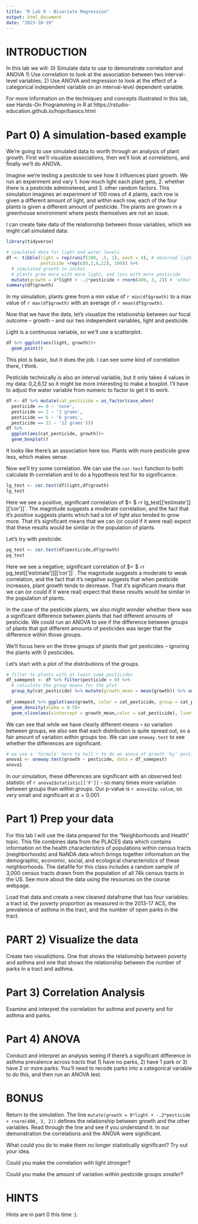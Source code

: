 ```yaml
---
title: "R Lab 9 - Bivariate Regression"
output: html_document
date: "2023-10-19"
---
```


# INTRODUCTION
In this lab we will:
  0) Simulate data to use to demonstrate correlation and ANOVA
  1) Use correlation to look at the association between two interval-level variables;
  2) Use ANOVA and regression to look at the effect of a categorical independent variable on an interval-level dependent variable.

For more information on the techniques and concepts illustrated in this lab, see Hands-On Programming in R at https://rstudio-education.github.io/hopr/basics.html

# Part 0) A simulation-based example

We're going to use simulated data to worth through an analysis of plant growth. First we'll visualize associations, then we'll look at correlations, and finally we'll do ANOVA.

Imagine we're testing a pesticide to see how it influences plant growth. We run an experiment and vary 1. how much light each plant gets, 2. whether there is a pesticide administered, and 3. other random factors. This simulation imagines an experiment of 100 rows of 4 plants, each row is given a different amount of light, and within each row, each of the four plants is given a different amount of pesticide. The plants are grown in a greenhouse environment where pests themselves are not an issue.

I can create fake data of the relationship between those variables, which we might call simulated data:

```r
library(tidyverse)

# simulated data for light and water levels
df <- tibble(light = rep(runif(100, .5, 1), each = 4), # observed light amounts between .5 half light and 1- full light
             pesticide =rep(c(0,2,6,12), 100)) %>%
  # simulated growth in inches
  # plants grow more with more light, and less with more pesticide
  mutate(growth = 8*light + -.2*pesticide + rnorm(400, 3, 2)) # 'other factors' are in the rnorm call here we don't know what they were
summary(df$growth)
```

<!-- Check out how I can put the specific numbers from my simulation into my knitted code: -->
In my simulation, plants grew from a min value of `r min(df$growth)` to a max value of `r max(df$growth)` with an average of `r mean(df$growth)`.

Now that we have the data, let's visualize the relationship between our focal outcome -- growth -- and our two independent variables, light and pesticide.

Light is a continuous variable, so we'll use a scatterplot.

```r

df %>% ggplot(aes(light, growth))+
  geom_point()

```
This plot is basic, but it does the job. I can see some kind of correlation there, I think.


Pesticide technically is also an interval variable, but it only takes 4 values in my data: 0,2,6,12 so it might be more interesting to make a boxplot. I'll have to adjust the water variable from numeric to factor to get it to work.

```r
df <- df %>% mutate(cat_pesticide = as_factor(case_when(
  pesticide == 0 ~ 'none',
  pesticide == 2 ~ '2 grams',
  pesticide == 6 ~ '6 grams',
  pesticide == 12 ~ '12 grams')))
df %>%
  ggplot(aes(cat_pesticide, growth))+
  geom_boxplot()
```

It looks like there's an association here too. Plants with more pesticide grew less, which makes sense.  

Now we'll try some correlation. We can use the `cor.test` function to both calculate th correlation and to do a hypothesis test for its significance.

```r
lg_test <- cor.test(df$light,df$growth)
lg_test
```

Here we see a positive, significant correlation of $\rho = $ `r `r lg_test[['estimate']][['cor']]`. The magnitude suggests a moderate correlation, and the fact that it's positive suggests plants which had a lot of light also tended to grow more. That it's significant means that we can (or could if it were real) expect that these results would be similar in the population of plants.

Let's try with pesticide.

```r
pg_test <- cor.test(df$pesticide,df$growth)
pg_test
```
Here we see a negative, significant correlation of $\rho = $ `r `r pg_test[['estimate']][['cor']]`. The magnitude suggests a moderate to weak correlation, and the fact that it's negative suggests that when pesticide increases, plant growth tends to decrease. That it's significant means that we can (or could if it were real) expect that these results would be similar in the population of plants.

In the case of the pesticide plants, we also might wonder whether there was a significant difference between plants that had different amounts of pesticide. We could run an ANOVA to see if the difference between groups of plants that got different amounts of pesticides was larger that the difference within those groups.

We'll focus here on the three groups of plants that got pesticides -- ignoring the plants with 0 pesticides.

Let's start with a plot of the distributions of the groups.

```r
# filter to plants with at least some pesticides
df_somepest <- df %>% filter(pesticide > 0) %>% 
  # calculate the group means for the plot
  group_by(cat_pesticide) %>% mutate(growth_mean = mean(growth)) %>% ungroup()
  
df_somepest %>% ggplot(aes(growth, color = cat_pesticide, group = cat_pesticide))+
  geom_density(alpha = 0.5)+
  geom_vline(aes(xintercept = growth_mean,color = cat_pesticide), linetype = 2)

```
We can see that while we have clearly different means -- so variation between groups, we also see that each distribution is quite spread out, so a fair amount of variation within groups too. We can use `oneway.test` to see whether the differences are significant.

```r
# we use a 'formula' here to tell r to do an anova of growth 'by' pesticide
anova1 <- oneway.test(growth ~ pesticide, data = df_somepest)
anova1
```
In our simulation, these differences are significant with an observed test statistic of `r anova1$statistic[['F']]` - so many times more variation between groups than within groups. Our p-value is `r anova1$p.value`, so very small and significant at $\alpha = 0.001$.


# Part 1) Prep your data

For this lab I will use the data prepared for the "Neighborhoods and Health" topic. This file combines data from the PLACES data which contains information on the health characteristics of populations within census tracts (neighborhoods) and NaNDA data which brings together information on the demographic, economic, social, and ecological characteristics of these neighborhoods. The datafile for this class includes a random sample of 3,000 census tracts drawn from the population of all 74k census tracts in the US. See more about the data using the resources on the course webpage.

Load that data and create a new cleaned dataframe that has four variables: a tract id, the poverty proportion as measured in the 2013-17 ACS, the prevalence of asthma in the tract, and the number of open parks in the tract.

# PART 2) Visualize the data
Create two visualiztions. One that shows the relationship between poverty and asthma and one that shows the relationship between the number of parks in a tract and asthma.

# Part 3) Correlation Analysis
Examine and interpret the correlation for asthma and poverty and for asthma and parks.

# Part 4) ANOVA
Conduct and interpret an analysis seeing if there's a significant difference in asthma prevalence across tracts that 1) have no parks, 2) have 1 park or 3) have 2 or more parks. You'll need to recode parks into a categorical variable to do this, and then run an ANOVA test. 

# BONUS
Return to the simulation. The line `mutate(growth = 8*light + -.2*pesticide + rnorm(400, 3, 2))` defines the relationship between growth and the other variables. Read through the line and see if you understand it. In our demonstration the correlations and the ANOVA were significant. 

What could you do to make them no longer statistically significant? Try out your idea. 

Could you make the correlation with light stronger? 

Could you make the amount of variation _within_ pesticide groups *smaller*?

# HINTS
Hints are in part 0 this time :).
